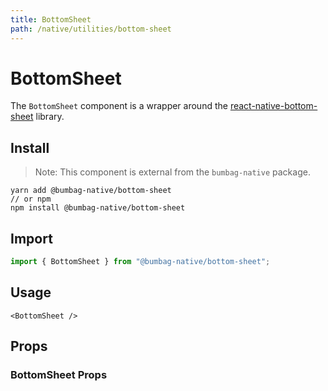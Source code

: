 ```yaml
---
title: BottomSheet
path: /native/utilities/bottom-sheet
---
```



# BottomSheet

The `BottomSheet` component is a wrapper around the [react-native-bottom-sheet](https://gorhom.github.io/react-native-bottom-sheet/) library.

## Install

> Note: This component is external from the `bumbag-native` package.

```
yarn add @bumbag-native/bottom-sheet
// or npm
npm install @bumbag-native/bottom-sheet
```

## Import

```js
import { BottomSheet } from "@bumbag-native/bottom-sheet";
```

## Usage

```jsx-live
<BottomSheet />
```

## Props

### BottomSheet Props 
